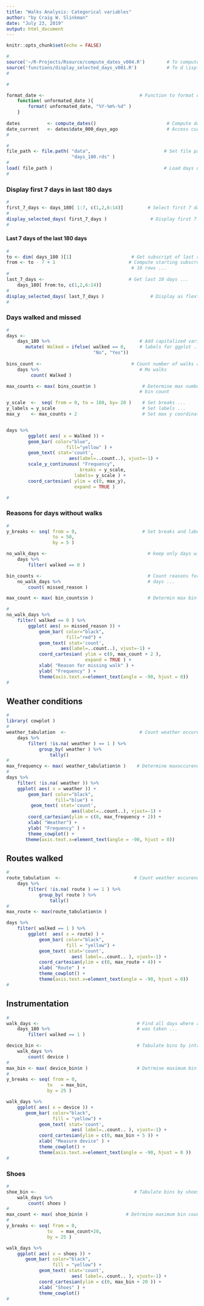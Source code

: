 ```yaml
---
title: "Walks Analysis: Categorical variables"
author: "by Craig W. Slinkman"
date: "July 23, 2019"
output: html_document
---
```


```r
knitr::opts_chunk$set(echo = FALSE)
```

```r
#
source('~/R-Projects/Rsource/compute_dates_v004.R')        # To compute dates ...
source('functions/display_selected_days_v001.R')           # To d \isplay days  ...
#
```
 
 

```r
#

format_date <-                                   # Function to format dates 
    function( unformated_date ){
        format( unformated_date, "%Y-%m%-%d" )
    } 
        
dates          <- compute_dates()                          # Compute dates ...
date_current   <- dates$date_000_days_ago                  # Access current date ...
#
```

```r
#
file_path <- file.path( "data",                           # Set file path ...
                        "days_180.rds" ) 
#
load( file_path )                                         # Load days object ...
# 
```
 
 
### Display first 7 days in last 180 days 
 

```r
#
first_7_days <- days_180[ 1:7, c(1,2,6:14)]         # Select first 7 days ...
#                                                     
display_selected_days( first_7_days )                # Display first 7 days 
#
```
 
 
#### Last 7 days of the last 180 days 

```r
#
to <- dim( days_180 )[1]                      # Get subscript of last row...
from <- to - 7 + 1                           # Compute starting subscrupt of last
                                              # 10 rows ...
#
last_7_days <-                               # Get last 10 days ...
    days_180[ from:to, c(1,2,6:14)] 
#
display_selected_days( last_7_days )                 # Display as flextable ...
#
```
 
### Days walked and missed 

```r
#
days <- 
    days_180 %>%                                 # Add capitalized variable   
       mutate( Walked = ifelse( walked == 0,     # labels for ggplot ....
                                "No", "Yes")) 
    
bins_count <-                                 # Count number of walks and no
    days %>%                                     # Mo walks
         count( Walked )                         

max_counts <- max( bins_count$n )                 # Determine max number of bin 
                                                 # bin count 

y_scale  <-  seq( from = 0, to = 180, by= 20 )    # Set breaks ...
y_labels = y_scale                                # Set labels ...
max_y    <- max_counts + 2                        # Set max y coordinate  


days %>% 
        ggplot( aes( x = Walked )) + 
        geom_bar( color="blue",
                      fill="yellow" ) +
        geom_text( stat='count', 
                       aes(label=..count..), vjust=-1) +
        scale_y_continuous( "Frequency",
                           breaks = y_scale,
                         labels= y_scale ) +
        coord_cartesian( ylim = c(0, max_y), 
                         expand = TRUE )

#
```


### Reasons for days without walks 

```r
#
y_breaks <- seq( from = 0,                        # Set breaks and labels 
                 to = 50, 
                 by = 5 )      

no_walk_days <-                                     # keep only days with no walks ...
    days %>% 
        filter( walked == 0 )

bin_counts <-                                       # Count reasons for no walk
    no_walk_days %>%                                # days ...
        count( missed_reason )

max_count <- max( bin_counts$n )                    # Determin max bin count

#
no_walk_days %>% 
    filter( walked == 0 ) %>% 
        ggplot( aes( x= missed_reason )) +
            geom_bar( color="black",
                      fill="red") +
            geom_text( stat='count', 
                    aes(label=..count..), vjust=-1) +
            coord_cartesian( ylim = c(0, max_count + 2 ), 
                             expand = TRUE ) +
            xlab( "Reason for missing walk" ) +
            ylab( "Frequency" ) +
            theme(axis.text.x=element_text(angle = -90, hjust = 0))
#
```
 
 
## Weather conditions

```r
#
library( cowplot )
#
weather_tabulation  <-                           # Count weather occurences
    days %>%  
        filter( !is.na( weather ) == 1 ) %>% 
            group_by( weather ) %>% 
                tally()
#
max_frequency <- max( weather_tabulation$n )    # Determine maxoccurences
#
days %>% 
    filter( !is.na( weather )) %>% 
    ggplot( aes( x = weather )) +
        geom_bar( color="black",
                  fill="blue") +
         geom_text( stat='count', 
                        aes(label=..count..), vjust=-1) +
        coord_cartesian(ylim = c(0, max_frequency + 2)) +
        xlab( "Weather") +
        ylab( "Frequency" ) +
        theme_cowplot() +
       theme(axis.text.x=element_text(angle = -90, hjust = 0))


```
 
## Routes walked 
 
```r
#
route_tabulation  <-                           # Count weather occurences
    days %>%  
        filter( !is.na( route ) == 1 ) %>% 
            group_by( route ) %>% 
                tally()
#
max_route <- max(route_tabulation$n )

days %>% 
    filter( walked == 1 ) %>% 
        ggplot(  aes( x = route) ) +
            geom_bar( color="black",
                      fill = "yellow") +            
            geom_text( stat='count', 
                        aes( label=..count.. ), vjust=-1) +
            coord_cartesian(ylim = c(0, max_route + 4)) +
            xlab( "Route" ) +
            theme_cowplot() +
            theme(axis.text.x=element_text(angle = -90, hjust = 0))
#
```

## Instrumentation 

```r
#
walk_days <-                                    # Find all days where a walk 
    days_180 %>%                                # was taken ...
        filter( walked == 1 )

device_bin <-                                   # Tabulate bins by intrumentation ...
    walk_days %>% 
        count( device )
#
max_bin <- max( device_bin$n )                  # Detrmine maximum bin count
#
y_breaks <- seq( from = 0, 
               to   = max_bin,
               by = 25 )

walk_days %>% 
    ggplot( aes( x = device )) +
       geom_bar( color="black",
                 fill = "yellow") +            
            geom_text( stat='count', 
                        aes( label=..count.. ), vjust=-1) +
            coord_cartesian(ylim = c(0, max_bin + 5 )) +
            xlab( "Measure device" ) +
            theme_cowplot() +
            theme(axis.text.x=element_text(angle = -90, hjust = 0 ))
#       
```

### Shoes 


```r
# 
shoe_bin <-                                    # Tabulate bins by shoes ...
    walk_days %>% 
        count( shoes )
#
max_count <- max( shoe_bin$n )              # Detrmine maximum bin count
#
y_breaks <- seq( from = 0, 
               to   = max_count+20,
               by = 25 )

walk_days %>% 
    ggplot( aes( x = shoes )) +
       geom_bar( color="black",
                 fill = "yellow") +            
            geom_text( stat='count', 
                        aes( label=..count.. ), vjust=-1) +
            coord_cartesian(ylim = c(0, max_bin + 20 )) +
            xlab( "Shoes" ) +
            theme_cowplot()
#  
```











